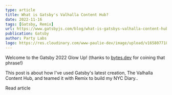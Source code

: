 ```yaml
---
type: article
title: What is Gatsby's Valhalla Content Hub?
date: 2022-11-16
tags: [Gatsby, Remix]
url: https://www.gatsbyjs.com/blog/what-is-gatsbys-valhalla-content-hub
publication: Gatsby
author: Party Labs
logo: https://res.cloudinary.com/www-paulie-dev/image/upload/v1658077182/paulie.dev/Logos/gatsby-logo_dgbkjm.png
---
```


Welcome to the Gatsby 2022 Glow Up! (thanks to [bytes.dev](https://bytes.dev/archives/113) for coining that phrase!)

This post is about how I've used Gatsby's latest creation, The Valhalla Content Hub, and teamed it with Remix to build
my NYC Diary..

<MarkdownCtaLink href="https://www.gatsbyjs.com/blog/what-is-gatsbys-valhalla-content-hub/">
  Read article
</MarkdownCtaLink>
